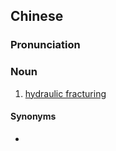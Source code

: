 {{also|水力压裂}}
==Chinese==
{{zh-forms|s=水力压裂|type=22}}

===Pronunciation===
{{zh-pron
|m=shuǐlì yāliè
|cat=n
}}

===Noun===
{{zh-noun}}

# {{lb|zh|oil industry}} [[hydraulic fracturing]]

====Synonyms====
* {{zh-l|水力劈裂}}